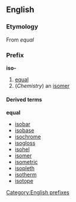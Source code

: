 ==English==
===Etymology===
{{etystub}}
From {{Gr.}} [[]] ''equal''

===Prefix===
[[Category:English prefixes]]
'''iso-'''
#[[equal]]
#(''Chemistry'') an [[isomer]]

====Derived terms====
'''equal'''
*[[isobar]]
*[[isobase]]
*[[isochrome]]
*[[isogloss]]
*[[isohel]]
*[[isomer]]
*[[isometric]]
*[[isopleth]]
*[[isotherm]]
*[[isotope]]